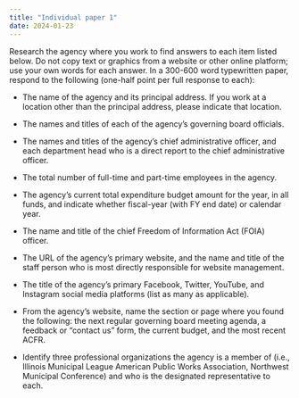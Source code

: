 ```yaml
---
title: "Individual paper 1"
date: 2024-01-23
---
```


Research the agency where you work to find answers to each item listed below. Do not copy text or graphics from a website or other online platform; use your own words for each answer. In a 300-600 word typewritten paper, respond to the following (one-half point per full response to each):

-   The name of the agency and its principal address. If you work at a location other than the principal address, please indicate that location.

-   The names and titles of each of the agency’s governing board officials.

-   The names and titles of the agency’s chief administrative officer, and each department head who is a direct report to the chief administrative officer.

-   The total number of full-time and part-time employees in the agency.

-   The agency’s current total expenditure budget amount for the year, in all funds, and indicate whether fiscal-year (with FY end date) or calendar year.

-   The name and title of the chief Freedom of Information Act (FOIA) officer.

-   The URL of the agency’s primary website, and the name and title of the staff person who is most directly responsible for website management.

-   The title of the agency’s primary Facebook, Twitter, YouTube, and Instagram social media platforms (list as many as applicable).

-   From the agency’s website, name the section or page where you found the following: the next regular governing board meeting agenda, a feedback or “contact us” form, the current budget, and the most recent ACFR.

-   Identify three professional organizations the agency is a member of (i.e., Illinois Municipal League American Public Works Association, Northwest Municipal Conference) and who is the designated representative to each.